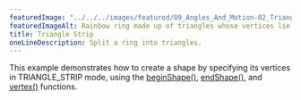 ---
featuredImage: "../../../images/featured/09_Angles_And_Motion-02_Triangle_Strip-thumbnail.png"
featuredImageAlt: Rainbow ring made up of triangles whose vertices lie on two concentric circles.
title: Triangle Strip
oneLineDescription: Split a ring into triangles.
---

This example demonstrates how to create a shape
by specifying its vertices in TRIANGLE_STRIP mode, using the
<a href="/reference/p5/beginShape/">beginShape()</a>,
<a href="/reference/p5/endShape/">endShape()</a>,
and
<a href="/reference/p5/vertex/">vertex()</a>
functions.